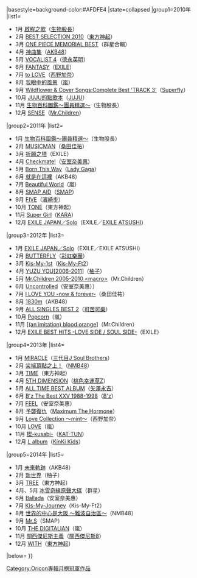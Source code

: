 {{Navbox
|bodyclass=hlist

|name=Oricon專輯月榜冠軍 (2010年代前期)
|title=[[Oricon公信榜|Oricon]][[音樂專輯|專輯]]月榜冠軍作品及獲得者{{#if:{{{1|}}}|（{{{1|}}}）|}}
|basestyle=background-color:#AFDFE4
|state=<includeonly>collapsed</includeonly>
|group1=2010年
|list1=
*1月 [[啟程之歌 (專輯)|啟程之歌]]（[[生物股長]]）
*2月 [[BEST SELECTION 2010]]（[[東方神起]]）
*3月 [[ONE PIECE MEMORIAL BEST]]（群星合輯）
*4月 [[神曲集]]（[[AKB48]]）
*5月 [[VOCALIST 4]]（[[德永英明]]）
*6月 [[FANTASY (EXILE單曲)|FANTASY]]（[[放浪兄弟|EXILE]]）
*7月 [[to LOVE]]（[[西野加奈]]）
*8月 [[我眼中的風景]]（[[嵐]]）
*9月 [[Wildflower & Cover Songs:Complete Best 'TRACK 3']]（[[Superfly]]）
*10月 [[JUJU的點歌本]]（[[JUJU]]）
*11月 [[生物百科圖鑑～團員精選～‎]]（生物股長）
*12月 [[SENSE (Mr.Children專輯)|SENSE]]（[[Mr.Children]]）
|group2=2011年
|list2=
*1月 [[生物百科圖鑑～團員精選～]]（生物股長）
*2月 [[MUSICMAN]]（[[桑田佳祐]]）
*3月 [[祈願之塔]]（EXILE）
*4月 [[Checkmate!]]（[[安室奈美惠]]）
*5月 [[Born This Way (專輯)|Born This Way]]（[[女神卡卡|Lady Gaga]]）
*6月 [[就是在這裡]]（AKB48）
*7月 [[Beautiful World (嵐專輯)|Beautiful World]]（嵐）
*8月 [[SMAP AID]]（[[SMAP]]）
*9月 [[FIVE (濱崎步專輯)|FIVE]]（[[濱崎步]]）
*10月 [[TONE]]（東方神起）
*11月 [[Super Girl (KARA專輯)|Super Girl]]（[[KARA]]）
*12月 [[EXILE JAPAN/Solo|EXILE JAPAN／Solo]]（EXILE／[[佐藤篤志|EXILE ATSUSHI]]）
|group3=2012年
|list3=
*1月 [[EXILE JAPAN/Solo|EXILE JAPAN／Solo]]（EXILE／EXILE ATSUSHI）
*2月 [[BUTTERFLY (彩虹樂團專輯)|BUTTERFLY]]（[[彩虹樂團]]）
*3月 [[Kis-My-1st]]（[[Kis-My-Ft2]]）
*4月 [[YUZU YOU|YUZU YOU[2006-2011]]]（[[柚子 (組合)|柚子]]）
*5月 [[Mr.Children 2005-2010＜macro＞|Mr.Children 2005-2010 <nowiki><macro></nowiki>]]（Mr.Children）
*6月 [[Uncontrolled]]（安室奈美惠））
*7月 [[I LOVE YOU -now & forever-]]（桑田佳祐）
*8月 [[1830m]]（AKB48）
*9月 [[ALL SINGLES BEST 2]]（[[可苦可樂]]）
*10月 [[Popcorn (嵐)|Popcorn]]（嵐）
*11月 [[［(an imitation) blood orange］|[(an imitation) blood orange]]]（Mr.Children）
*12月 [[EXILE BEST HITS -LOVE SIDE / SOUL SIDE-]]（EXILE）
|group4=2013年
|list4=
*1月 [[MIRACLE (第三代J Soul Brothers專輯)|MIRACLE]]（[[J Soul Brothers|三代目J Soul Brothers]]）
*2月 [[尖端頂點之上！]]（[[NMB48]]）
*3月 [[TIME (東方神起專輯)|TIME]]（東方神起）
*4月 [[5TH DIMENSION]]（[[桃色幸運草Z]]）
*5月 [[ALL TIME BEST ALBUM]]（[[矢澤永吉]]）
*6月 [[B'z The Best XXV 1988-1998]]（[[B'z]]）
*7月 [[FEEL (安室奈美惠專輯)|FEEL]]（安室奈美惠）
*8月 [[予襲復仇]]（[[Maximum The Hormone]]）
*9月 [[Love Collection ～mint～]]（西野加奈）
*10月 [[LOVE (嵐)|LOVE]]（嵐）
*11月 [[楔-kusabi-]]（[[KAT-TUN]]）
*12月 [[L album]]（[[KinKi Kids]]）
|group5=2014年
|list5=
*1月 [[未來軌跡]]（AKB48）
*2月 [[新世界 (柚子專輯)|新世界]]（柚子）
*3月 [[TREE (東方神起專輯)|TREE]]（東方神起）
*4月、5月 [[冰雪奇緣 (原聲帶)|冰雪奇緣原聲大碟]]（群星）
*6月 [[Ballada]]（安室奈美惠）
*7月 [[Kis-My-Journey]]（Kis-My-Ft2）
*8月 [[世界的中心是大阪 ～難波自治區～]]（NMB48）
*9月 [[Mr.S]]（SMAP）
*10月 [[THE DIGITALIAN]]（嵐）
*11月 [[關西傑尼斯主義]]（[[關西傑尼斯8]]）
*12月 [[WITH (東方神起專輯)|WITH]]（[[東方神起]]）
|below={{Oricon專輯月榜冠軍/年份別模板}}
}}
<noinclude>
[[Category:Oricon專輯月榜冠軍作品]]
</noinclude>